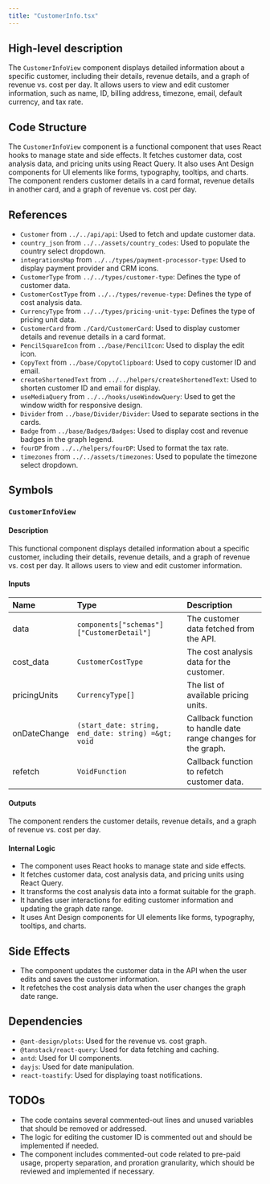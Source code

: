 ```yaml
---
title: "CustomerInfo.tsx"
---
```


## High-level description
The `CustomerInfoView` component displays detailed information about a specific customer, including their details, revenue details, and a graph of revenue vs. cost per day. It allows users to view and edit customer information, such as name, ID, billing address, timezone, email, default currency, and tax rate.

## Code Structure
The `CustomerInfoView` component is a functional component that uses React hooks to manage state and side effects. It fetches customer data, cost analysis data, and pricing units using React Query. It also uses Ant Design components for UI elements like forms, typography, tooltips, and charts. The component renders customer details in a card format, revenue details in another card, and a graph of revenue vs. cost per day.

## References
- `Customer` from `../../api/api`: Used to fetch and update customer data.
- `country_json` from `../../assets/country_codes`: Used to populate the country select dropdown.
- `integrationsMap` from `../../types/payment-processor-type`: Used to display payment provider and CRM icons.
- `CustomerType` from `../../types/customer-type`: Defines the type of customer data.
- `CustomerCostType` from `../../types/revenue-type`: Defines the type of cost analysis data.
- `CurrencyType` from `../../types/pricing-unit-type`: Defines the type of pricing unit data.
- `CustomerCard` from `./Card/CustomerCard`: Used to display customer details and revenue details in a card format.
- `PencilSquareIcon` from `../base/PencilIcon`: Used to display the edit icon.
- `CopyText` from `../base/CopytoClipboard`: Used to copy customer ID and email.
- `createShortenedText` from `../../helpers/createShortenedText`: Used to shorten customer ID and email for display.
- `useMediaQuery` from `../../hooks/useWindowQuery`: Used to get the window width for responsive design.
- `Divider` from `../base/Divider/Divider`: Used to separate sections in the cards.
- `Badge` from `../base/Badges/Badges`: Used to display cost and revenue badges in the graph legend.
- `fourDP` from `../../helpers/fourDP`: Used to format the tax rate.
- `timezones` from `../../assets/timezones`: Used to populate the timezone select dropdown.

## Symbols

### `CustomerInfoView`
#### Description
This functional component displays detailed information about a specific customer, including their details, revenue details, and a graph of revenue vs. cost per day. It allows users to view and edit customer information.

#### Inputs
| Name | Type | Description |
|:-----|:-----|:------------|
| data | `components["schemas"]["CustomerDetail"]` | The customer data fetched from the API. |
| cost_data | `CustomerCostType` | The cost analysis data for the customer. |
| pricingUnits | `CurrencyType[]` | The list of available pricing units. |
| onDateChange | `(start_date: string, end_date: string) =&gt; void` | Callback function to handle date range changes for the graph. |
| refetch | `VoidFunction` | Callback function to refetch customer data. |

#### Outputs
The component renders the customer details, revenue details, and a graph of revenue vs. cost per day.

#### Internal Logic
- The component uses React hooks to manage state and side effects.
- It fetches customer data, cost analysis data, and pricing units using React Query.
- It transforms the cost analysis data into a format suitable for the graph.
- It handles user interactions for editing customer information and updating the graph date range.
- It uses Ant Design components for UI elements like forms, typography, tooltips, and charts.

## Side Effects
- The component updates the customer data in the API when the user edits and saves the customer information.
- It refetches the cost analysis data when the user changes the graph date range.

## Dependencies
- `@ant-design/plots`: Used for the revenue vs. cost graph.
- `@tanstack/react-query`: Used for data fetching and caching.
- `antd`: Used for UI components.
- `dayjs`: Used for date manipulation.
- `react-toastify`: Used for displaying toast notifications.

## TODOs
- The code contains several commented-out lines and unused variables that should be removed or addressed.
- The logic for editing the customer ID is commented out and should be implemented if needed.
- The component includes commented-out code related to pre-paid usage, property separation, and proration granularity, which should be reviewed and implemented if necessary.

